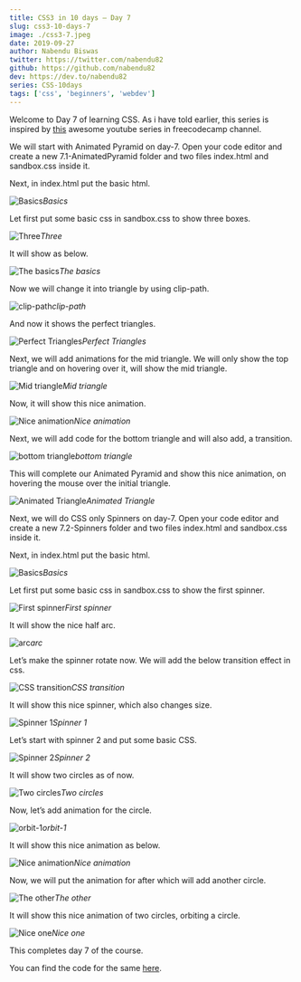 ```yaml
---
title: CSS3 in 10 days — Day 7
slug: css3-10-days-7
image: ./css3-7.jpeg
date: 2019-09-27
author: Nabendu Biswas
twitter: https://twitter.com/nabendu82
github: https://github.com/nabendu82
dev: https://dev.to/nabendu82
series: CSS-10days
tags: ['css', 'beginners', 'webdev']
---
```


Welcome to Day 7 of learning CSS. As i have told earlier, this series is inspired by [this](https://www.youtube.com/watch?v=pmKyG3NBY_k&list=PLWKjhJtqVAbl1AfjiGyYxwpdAPi5v-1OU) awesome youtube series in freecodecamp channel.

We will start with Animated Pyramid on day-7. Open your code editor and create a new 7.1-AnimatedPyramid folder and two files index.html and sandbox.css inside it.

Next, in index.html put the basic html.

![Basics](https://res.cloudinary.com/dxkxvfo2o/image/upload/v1590474741/CSS10days/7/1_phx9jx.png)*Basics*

Let first put some basic css in sandbox.css to show three boxes.

![Three](https://res.cloudinary.com/dxkxvfo2o/image/upload/v1590474741/CSS10days/7/2_itstje.png)*Three*

It will show as below.

![The basics](https://res.cloudinary.com/dxkxvfo2o/image/upload/v1590474740/CSS10days/7/3_qtfzj7.png)*The basics*

Now we will change it into triangle by using clip-path.

![clip-path](https://res.cloudinary.com/dxkxvfo2o/image/upload/v1590474740/CSS10days/7/4_dbbxbp.png)*clip-path*

And now it shows the perfect triangles.

![Perfect Triangles](https://res.cloudinary.com/dxkxvfo2o/image/upload/v1590474740/CSS10days/7/5_z4mtyx.png)*Perfect Triangles*

Next, we will add animations for the mid triangle. We will only show the top triangle and on hovering over it, will show the mid triangle.

![Mid triangle](https://res.cloudinary.com/dxkxvfo2o/image/upload/v1590474740/CSS10days/7/6_b2zcuk.png)*Mid triangle*

Now, it will show this nice animation.

![Nice animation](https://res.cloudinary.com/dxkxvfo2o/image/upload/v1590474740/CSS10days/7/6_nmvafj.gif)*Nice animation*

Next, we will add code for the bottom triangle and will also add, a transition.

![bottom triangle](https://res.cloudinary.com/dxkxvfo2o/image/upload/v1590474740/CSS10days/7/7_fwji03.png)*bottom triangle*

This will complete our Animated Pyramid and show this nice animation, on hovering the mouse over the initial triangle.

![Animated Triangle](https://res.cloudinary.com/dxkxvfo2o/image/upload/v1590474739/CSS10days/7/8_z1yjnl.gif)*Animated Triangle*

Next, we will do CSS only Spinners on day-7. Open your code editor and create a new 7.2-Spinners folder and two files index.html and sandbox.css inside it.

Next, in index.html put the basic html.

![Basics](https://res.cloudinary.com/dxkxvfo2o/image/upload/v1590474740/CSS10days/7/9_iu4j0g.png)*Basics*

Let first put some basic css in sandbox.css to show the first spinner.

![First spinner](https://res.cloudinary.com/dxkxvfo2o/image/upload/v1590474740/CSS10days/7/10_bserxi.png)*First spinner*

It will show the nice half arc.

![arc](https://res.cloudinary.com/dxkxvfo2o/image/upload/v1590474739/CSS10days/7/11_oqmps7.png)*arc*

Let’s make the spinner rotate now. We will add the below transition effect in css.

![CSS transition](https://res.cloudinary.com/dxkxvfo2o/image/upload/v1590474739/CSS10days/7/12_jctdea.png)*CSS transition*

It will show this nice spinner, which also changes size.

![Spinner 1](https://res.cloudinary.com/dxkxvfo2o/image/upload/v1590474738/CSS10days/7/13_glqkwu.gif)*Spinner 1*

Let’s start with spinner 2 and put some basic CSS.

![Spinner 2](https://res.cloudinary.com/dxkxvfo2o/image/upload/v1590474740/CSS10days/7/14_epkz9s.png)*Spinner 2*

It will show two circles as of now.

![Two circles](https://res.cloudinary.com/dxkxvfo2o/image/upload/v1590474738/CSS10days/7/15_qynqwu.png)*Two circles*

Now, let’s add animation for the circle.

![orbit-1](https://res.cloudinary.com/dxkxvfo2o/image/upload/v1590474739/CSS10days/7/16_sgxpu0.png)*orbit-1*

It will show this nice animation as below.

![Nice animation](https://res.cloudinary.com/dxkxvfo2o/image/upload/v1590474738/CSS10days/7/17_k6yfog.gif)*Nice animation*

Now, we will put the animation for after which will add another circle.

![The other](https://res.cloudinary.com/dxkxvfo2o/image/upload/v1590474739/CSS10days/7/18_ru32n3.png)*The other*

It will show this nice animation of two circles, orbiting a circle.

![Nice one](https://res.cloudinary.com/dxkxvfo2o/image/upload/v1590474738/CSS10days/7/19_msxznw.gif)*Nice one*

This completes day 7 of the course.

You can find the code for the same [here](https://github.com/nabendu82/CSS10days).
